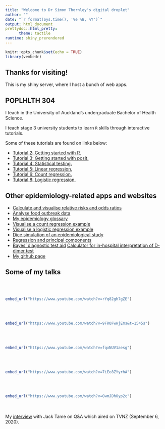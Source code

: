 ```yaml
---
title: "Welcome to Dr Simon Thornley's digital droplet"
author: ""
date: "`r format(Sys.time(), '%e %B, %Y')`"
output: html_document
prettydoc::html_pretty:
      theme: tactile
runtime: shiny_prerendered
---
```


```r
knitr::opts_chunk$set(echo = TRUE)
library(vembedr)
```


## Thanks for visiting!

This is my shiny server, where I host a bunch of web apps.

## POPLHLTH 304

I teach in the University of Auckland's undergraduate Bachelor of Health Science.

I teach stage 3 university students to learn `R` skills through interactive tutorials.

Some of these tutorials are found on links below:

- [Tutorial 2: Getting started with R.    ](http://sithor.com/shiny/304_tutorials/Tut_2/){target="_blank"}
- [Tutorial 3: Getting started with posit.    ](http://sithor.com/shiny/304_tutorials/Tut_3/){target="_blank"}
- [Tutorial 4: Statistical testing.    ](http://sithor.com/shiny/304_tutorials/Tut_4/){target="_blank"}
- [Tutorial 5: Linear regression.    ](http://sithor.com/shiny/304_tutorials/Tut_5/){target="_blank"}
- [Tutorial 6: Count regression.    ](http://sithor.com/shiny/304_tutorials/Tut_6/){target="_blank"}
- [Tutorial 8: Logistic regression.    ](http://sithor.com/shiny/304_tutorials/Tut_8/){target="_blank"}


## Other epidemiology-related apps and websites

- [Calculate and visualise relative risks and odds ratios](http://sithor.com/shiny/Relative_risk_shiny/){target="_blank"}
- [Analyse food outbreak data](http://sithor.com/shiny/Food_outbreak/){target="_blank"}
- [My epidemiology glossary](https://rpubs.com/sithor/epidemiological_glossary){target="_blank"}
- [Visualise a count regression example](https://rpubs.com/sithor/Permethrin_ARF_regression){target="_blank"}
- [Visualise a logistic regression example](https://sithor.shinyapps.io/Logistic_regression/){target="_blank"}
- [Dice simulation of an epidemiological study](https://sithor.shinyapps.io/Epi_teaching/){target="_blank"}
- [Regression and principal components](https://sithor.shinyapps.io/regress_princomp/){target="_blank"}
- [Bayes' diagnostic test aid](https://sithor.shinyapps.io/Bayes_Diagnostic_test/){target="_blank"}
[Calculator for in-hospital interpretation of D-dimer test](https://sithor.shinyapps.io/Pulmonary_embolus/){target="_blank"}
- [My github page](https://github.com/sithor/){target="_blank"}

## Some of my talks
<br></br>
```r
embed_url("https://www.youtube.com/watch?v=rYq82gh7gZE")
```

<br></br>

```r
embed_url("https://www.youtube.com/watch?v=9FROFwHjEms&t=1545s")
```

<br></br>

```r
embed_url("https://www.youtube.com/watch?v=fqxNUV1aesg")
```

<br></br>

```r
embed_url("https://www.youtube.com/watch?v=7iEe8ZYyrhA")
```

<br></br>

```r
embed_url("https://www.youtube.com/watch?v=GwmJDhOyp2c")
```
<br></br>
My [interview](https://www.1news.co.nz/2020/09/06/not-lockdowns-controversial-epidemiologist-calls-for-end-to-irrational-covid-19-elimination-strategy/){target="_blank"} with Jack Tame on Q&A which aired on TVNZ (September 6, 2020).
